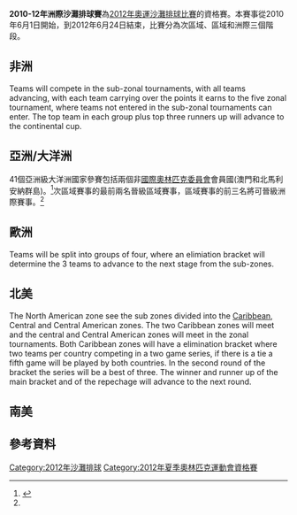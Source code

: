 '''2010-12年洲際沙灘排球賽'''為[[2012年夏季奧林匹克運動會排球比賽|2012年奧運沙灘排球比賽]]的資格賽。本賽事從2010年6月1日開始，到2012年6月24日結束，比賽分為次區域、區域和洲際三個階段。





== 非洲 ==
{{main|2010-12年洲際沙灘排球賽-非洲}}
Teams will compete in the sub-zonal tournaments, with all teams advancing, with each team carrying over the points it earns to the five zonal tournament, where teams not entered in the sub-zonal tournaments can enter. The top team in each group plus top three runners up will advance to the continental cup.

== 亞洲/大洋洲 ==
{{main|2010-12年洲際沙灘排球賽-亞洲/大洋洲}}
41個亞洲級大洋洲國家參賽包括兩個非[[國際奧林匹克委員會|國際奧林匹克委員會]]會員國(澳門和北馬利安納群島)。<ref name="自动生成1">{{cite web|url=http://www.fivb.org/viewPressRelease.asp?No=25832&Language=en|title=Tuvalu and Northern Mariana Islands headline Asia 2012 Olympic Games Beach Volleyball qualifying schedule|3=|accessdate=2011-07-30|archive-date=2016-03-03|archive-url=https://web.archive.org/web/20160303183513/http://www.fivb.org/viewPressRelease.asp?No=25832&Language=en|dead-url=no}}</ref>次區域賽事的最前兩名晉級區域賽事，區域賽事的前三名將可晉級洲際賽事。<ref name="自动生成1" />

== 歐洲 ==
{{main|2010-12年洲際沙灘排球賽- 歐洲}}
Teams will be split into groups of four, where an elimiation bracket will determine the 3 teams to advance to the next stage from the sub-zones.

== 北美 ==
{{main|2010-12年洲際沙灘排球賽-北美}}
The North American zone see the sub zones divided into the [[Caribbean|Caribbean]], Central and Central American zones. The two Caribbean zones will meet and the central and Central American zones will meet in the zonal tournaments. Both Caribbean zones will have a elimination bracket where two teams per country competing in a two game series, if there is a tie a fifth game will be played by both countries. In the second round of the bracket the series will be a best of three. The winner and runner up of the main bracket and of the repechage will advance to the next round.

== 南美 ==
{{main|2010-12年洲際沙灘排球賽-南美}}

== 參考資料 ==
{{reflist}}

[[Category:2012年沙灘排球|Category:2012年沙灘排球]]
[[Category:2012年夏季奧林匹克運動會資格賽|Category:2012年夏季奧林匹克運動會資格賽]]